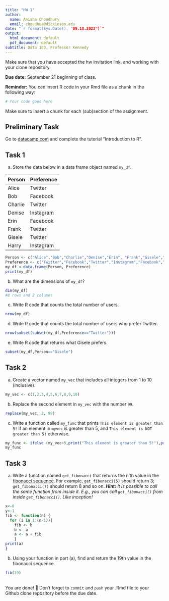 ```yaml
---
title: "HW 1"
author:
  name: Anisha Choudhury
  email: choudhua@dickinson.edu
date: "`r format(Sys.Date(), "09.18.2023")`"
output:
  html_document: default
  pdf_document: default
subtitle: Data 180, Professor Kennedy
---
```

Make sure that you have accepted the hw invitation link, and working with your clone repository.

**Due date:** September 21 beginning of class.

**Reminder:** You can insert R code in your Rmd file as a chunk in the following way:
```r
# Your code goes here
```
Make sure to insert a chunk for each (sub)section of the assignment.

## Preliminary Task
Go to [datacamp.com](https://datacamp.com) and complete the tutorial "Introduction to R".


## Task 1
a) Store the data below in a data frame object named `my_df`.


|Person | Preference|
|:------|:----------|
|Alice | Twitter |
| Bob | Facebook |
| Charlie | Twitter |
| Denise | Instagram |
| Erin | Facebook |
| Frank | Twitter |
| Gisele | Twitter |
| Harry | Instagram |
```r
Person <- c("Alice","Bob","Charlie","Denise","Erin", "Frank","Gisele","Harry")
Preference <- c("Twitter","Facebook","Twitter","Instagram","Facebook","Twitter","Twitter","Instagram")
my_df <-data.frame(Person, Preference)
print(my_df)
```
b) What are the dimensions of `my_df`?
```r
dim(my_df)
#8 rows and 2 columns
```
c) Write R code that counts the total number of users.
```r
nrow(my_df)
```
d) Write R code that counts the total number of users who prefer Twitter.
```r
nrow(subset(subset(my_df,Preference=="Twitter")))
```
e) Write R code that returns what Gisele prefers.
```r
subset(my_df,Person=="Gisele")
```
## Task 2
a) Create a vector named `my_vec` that includes all integers from 1 to 10 (inclusive).
```r
my_vec <- c(1,2,3,4,5,6,7,8,9,10)
```
b) Replace the second element in `my_vec` with the number `99`.
```r
replace(my_vec, 2, 99)
```
c) Write a function called `my_func` that prints `This element is greater than 5!` if an element in `myvec` is greater than 5, and `This element is NOT greater than 5!` otherwise.
```r
my_func <- ifelse (my_vec>5,print("This element is greater than 5!"),print("This element is not greater than 5")) 
my_func
```
## Task 3
a. Write a function named `get_fibonacci` that returns the n'th value in the [fibonacci sequence](https://www.mathsisfun.com/numbers/fibonacci-sequence.html). For example, `get_fibonacci(5)` should return 3; `get_fibonacci(7)` should return 8 and so on. ***Hint:** It is possible to call the same function from inside it. E.g., you can call `get_fibonacci()` from inside `get_fibonacci()`. Like inception!*
```r
x<-0
y<-1
fib <- function(n) {
  for (i in 1:(n-1)){
    fib <- b
    b <- a
    a <- a + fib
    }
print(a)
}
```
b. Using your function in part (a), find and return the 19th value in the fibonacci sequence.
```r
fib(19)
```
<br>
You are done! 🏁 Don't forget to `commit` and `push` your .Rmd file to your Github clone repository before the due date.
<br>

